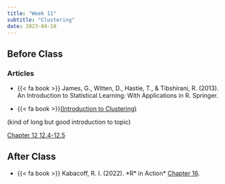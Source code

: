```yaml
---
title: "Week 11"
subtitle: "Clustering"
date: 2023-04-10
---
```

## Before Class

### Articles

- {{< fa book >}} James, G., Witten, D., Hastie, T., & Tibshirani, R. (2013). An Introduction to Statistical Learning: With Applications in R. Springer.


- {{< fa book >}}[(Introduction to Clustering)](http://hanj.cs.illinois.edu/cs412/bk3/10.pdf)


(kind of long but good introduction to topic)


[Chapter 12 12.4-12.5](https://hastie.su.domains/ISLR2/ISLRv2_website.pdf)

## After Class

- {{< fa book >}} Kabacoff, R. I. (2022). \*R* in Action\* [Chapter 16](https://books-library.net/files/books-library.net-10271851Vx7V9.pdf).


